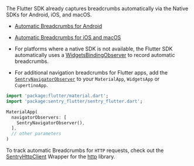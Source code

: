 The Flutter SDK already captures breadcrumbs automatically via the Native SDKs for Android, iOS, and macOS.

- [Automatic Breadcrumbs for Android](/platforms/android/enriching-events/breadcrumbs/#automatic-breadcrumbs)
- [Automatic Breadcrumbs for iOS and macOS](/platforms/apple/integrations/default/#sentryautobreadcrumbtrackingintegration)

- For platforms where a native SDK is not available, the Flutter SDK automatically uses a [WidgetsBindingObserver](https://api.flutter.dev/flutter/widgets/WidgetsBindingObserver-class.html) to record automatic breadcrumbs.

- For additional navigation breadcrumbs for Flutter apps, add the [`SentryNavigatorObserver`](https://pub.dev/documentation/sentry_flutter/latest/sentry_flutter/SentryNavigatorObserver-class.html) to your `MaterialApp`, `WidgetsApp` or `CupertinoApp`.

```dart
import 'package:flutter/material.dart';
import 'package:sentry_flutter/sentry_flutter.dart';

MaterialApp(
  navigatorObservers: [
    SentryNavigatorObserver(),
  ],
  // other parameters
)
```

To track automatic Breadcrumbs for `HTTP` requests, check out the [SentryHttpClient](/platforms/dart/enriching-events/breadcrumbs/#automatic-breadcrumbs) Wrapper for the [http](https://pub.dev/packages/http) library.
